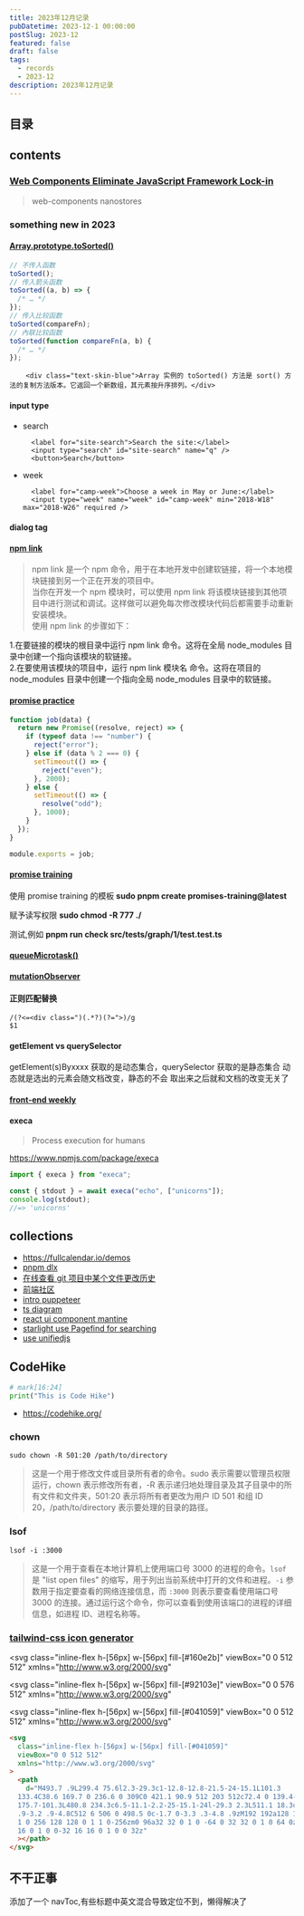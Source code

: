 ```yaml
---
title: 2023年12月记录
pubDatetime: 2023-12-1 00:00:00
postSlug: 2023-12
featured: false
draft: false
tags:
  - records
  - 2023-12
description: 2023年12月记录
---
```


## 目录

## contents

### [Web Components Eliminate JavaScript Framework Lock-in](https://jakelazaroff.com/words/web-components-eliminate-javascript-framework-lock-in/)

> web-components
> nanostores

### something new in 2023

#### [Array.prototype.toSorted()](https://developer.mozilla.org/zh-CN/docs/Web/JavaScript/Reference/Global_Objects/Array/toSorted)

```js
// 不传入函数
toSorted();
// 传入箭头函数
toSorted((a, b) => {
  /* … */
});
// 传入比较函数
toSorted(compareFn);
// 內联比较函数
toSorted(function compareFn(a, b) {
  /* … */
});
```

        <div class="text-skin-blue">Array 实例的 toSorted() 方法是 sort() 方法的复制方法版本。它返回一个新数组，其元素按升序排列。</div>

#### input type

- search

        <label for="site-search">Search the site:</label>
        <input type="search" id="site-search" name="q" />
        <button>Search</button>

- week

        <label for="camp-week">Choose a week in May or June:</label>
        <input type="week" name="week" id="camp-week" min="2018-W18" max="2018-W26" required />

#### dialog tag


<VueFeature client:only="vue" />

#### [npm link](https://docs.npmjs.com/cli/v8/commands/npm-link)

> npm link 是一个 npm 命令，用于在本地开发中创建软链接，将一个本地模块链接到另一个正在开发的项目中。<br/>
> 当你在开发一个 npm 模块时，可以使用 npm link 将该模块链接到其他项目中进行测试和调试。这样做可以避免每次修改模块代码后都需要手动重新安装模块。<br />
> 使用 npm link 的步骤如下：

<div class="text-skin-purple">
  1.在要链接的模块的根目录中运行 npm link 命令。这将在全局 node_modules
  目录中创建一个指向该模块的软链接。
  <br />
  2.在要使用该模块的项目中，运行 npm link 模块名 命令。这将在项目的 node_modules
  目录中创建一个指向全局 node_modules 目录中的软链接。
</div>

#### [promise practice](https://www.codingame.com/playgrounds/347/javascript-promises-mastering-the-asynchronous/more-pratice-with-promises)

```js
function job(data) {
  return new Promise((resolve, reject) => {
    if (typeof data !== "number") {
      reject("error");
    } else if (data % 2 === 0) {
      setTimeout(() => {
        reject("even");
      }, 2000);
    } else {
      setTimeout(() => {
        resolve("odd");
      }, 1000);
    }
  });
}

module.exports = job;
```

#### [promise training](https://github.com/henriqueinonhe/promises-training)

使用 promise training 的模板
**sudo pnpm create promises-training@latest**

赋予读写权限
**sudo chmod -R 777 ./**

测试,例如
**pnpm run check src/tests/graph/1/test.test.ts**

#### [queueMicrotask()](https://developer.mozilla.org/zh-CN/docs/Web/API/HTML_DOM_API/Microtask_guide)

#### [mutationObserver](https://developer.mozilla.org/zh-CN/docs/Web/API/MutationObserver)

#### 正则匹配替换

```regx
/(?<=<div class=")(.*?)(?=">)/g
$1

```

#### getElement vs querySelector

getElement(s)Byxxxx 获取的是动态集合，querySelector 获取的是静态集合
动态就是选出的元素会随文档改变，静态的不会 取出来之后就和文档的改变无关了

#### [front-end weekly](https://github.com/ascoders/weekly)

#### execa

> Process execution for humans

https://www.npmjs.com/package/execa

```js
import { execa } from "execa";

const { stdout } = await execa("echo", ["unicorns"]);
console.log(stdout);
//=> 'unicorns'
```

## collections

- https://fullcalendar.io/demos
- [pnpm dlx](https://pnpm.io/cli/dlx)
- [在线查看 git 项目中某个文件更改历史](https://githistory.xyz/)
- [前端社区](https://portal.gitnation.org/)
- [intro puppeteer](https://proxiesapi.com/articles/the-complete-puppeteer-cheatsheet)
- [ts diagram](https://tsdiagram.com/)
- [react ui component mantine](https://mantine.dev/)
- [starlight use Pagefind for searching](https://starlight.astro.build/guides/site-search/)
- [use unifiedjs](https://unifiedjs.com/learn/)

## CodeHike

```python hello.py
# mark[16:24]
print("This is Code Hike")
```

- https://codehike.org/

### chown

```shell
sudo chown -R 501:20 /path/to/directory
```

> 这是一个用于修改文件或目录所有者的命令。sudo 表示需要以管理员权限运行，chown 表示修改所有者，-R 表示递归地处理目录及其子目录中的所有文件和文件夹，501:20 表示将所有者更改为用户 ID 501 和组 ID 20，/path/to/directory 表示要处理的目录的路径。

### lsof

```shell
lsof -i :3000
```

> 这是一个用于查看在本地计算机上使用端口号 3000 的进程的命令。`lsof` 是 "list open files" 的缩写，用于列出当前系统中打开的文件和进程。`-i` 参数用于指定要查看的网络连接信息，而 `:3000` 则表示要查看使用端口号 3000 的连接。通过运行这个命令，你可以查看到使用该端口的进程的详细信息，如进程 ID、进程名称等。

### [tailwind-css icon generator](https://www.designtoolshub.com/tailwind-css/icon-generator)

<svg
  class="inline-flex h-[56px] w-[56px] fill-[#160e2b]"
  viewBox="0 0 512 512"
  xmlns="http://www.w3.org/2000/svg"
>
  <path d="M326.7 403.7c-22.1 8-45.9 12.3-70.7 12.3s-48.7-4.4-70.7-12.3c-.3-.1-.5-.2-.8-.3c-30-11-56.8-28.7-78.6-51.4C70 314.6 48 263.9 48 208C48 93.1 141.1 0 256 0S464 93.1 464 208c0 55.9-22 106.6-57.9 144c-1 1-2 2.1-3 3.1c-21.4 21.4-47.4 38.1-76.3 48.6zM256 91.9c-11.1 0-20.1 9-20.1 20.1v6c-5.6 1.2-10.9 2.9-15.9 5.1c-15 6.8-27.9 19.4-31.1 37.7c-1.8 10.2-.8 20 3.4 29c4.2 8.8 10.7 15 17.3 19.5c11.6 7.9 26.9 12.5 38.6 16l2.2 .7c13.9 4.2 23.4 7.4 29.3 11.7c2.5 1.8 3.4 3.2 3.7 4c.3 .8 .9 2.6 .2 6.7c-.6 3.5-2.5 6.4-8 8.8c-6.1 2.6-16 3.9-28.8 1.9c-6-1-16.7-4.6-26.2-7.9l0 0 0 0 0 0c-2.2-.7-4.3-1.5-6.4-2.1c-10.5-3.5-21.8 2.2-25.3 12.7s2.2 21.8 12.7 25.3c1.2 .4 2.7 .9 4.4 1.5c7.9 2.7 20.3 6.9 29.8 9.1V304c0 11.1 9 20.1 20.1 20.1s20.1-9 20.1-20.1v-5.5c5.3-1 10.5-2.5 15.4-4.6c15.7-6.7 28.4-19.7 31.6-38.7c1.8-10.4 1-20.3-3-29.4c-3.9-9-10.2-15.6-16.9-20.5c-12.2-8.8-28.3-13.7-40.4-17.4l-.8-.2c-14.2-4.3-23.8-7.3-29.9-11.4c-2.6-1.8-3.4-3-3.6-3.5c-.2-.3-.7-1.6-.1-5c.3-1.9 1.9-5.2 8.2-8.1c6.4-2.9 16.4-4.5 28.6-2.6c4.3 .7 17.9 3.3 21.7 4.3c10.7 2.8 21.6-3.5 24.5-14.2s-3.5-21.6-14.2-24.5c-4.4-1.2-14.4-3.2-21-4.4V112c0-11.1-9-20.1-20.1-20.1zM48 352H64c19.5 25.9 44 47.7 72.2 64H64v32H256 448V416H375.8c28.2-16.3 52.8-38.1 72.2-64h16c26.5 0 48 21.5 48 48v64c0 26.5-21.5 48-48 48H48c-26.5 0-48-21.5-48-48V400c0-26.5 21.5-48 48-48z"></path>
</svg>

<svg
  class="inline-flex h-[56px] w-[56px] fill-[#92103e]"
  viewBox="0 0 576 512"
  xmlns="http://www.w3.org/2000/svg"
>
  <path d="M384 128c70.7 0 128 57.3 128 128s-57.3 128-128 128H192c-70.7 0-128-57.3-128-128s57.3-128 128-128H384zM576 256c0-106-86-192-192-192H192C86 64 0 150 0 256S86 448 192 448H384c106 0 192-86 192-192zM192 352a96 96 0 1 0 0-192 96 96 0 1 0 0 192z"></path>
</svg>

<svg
  class="inline-flex h-[56px] w-[56px] fill-[#041059]"
  viewBox="0 0 512 512"
  xmlns="http://www.w3.org/2000/svg"
>
  <path d="M493.7 .9L299.4 75.6l2.3-29.3c1-12.8-12.8-21.5-24-15.1L101.3 133.4C38.6 169.7 0 236.6 0 309C0 421.1 90.9 512 203 512c72.4 0 139.4-38.6 175.7-101.3L480.8 234.3c6.5-11.1-2.2-25-15.1-24l-29.3 2.3L511.1 18.3c.6-1.5 .9-3.2 .9-4.8C512 6 506 0 498.5 0c-1.7 0-3.3 .3-4.8 .9zM192 192a128 128 0 1 1 0 256 128 128 0 1 1 0-256zm0 96a32 32 0 1 0 -64 0 32 32 0 1 0 64 0zm16 96a16 16 0 1 0 0-32 16 16 0 1 0 0 32z"></path>
</svg>

```html
<svg
  class="inline-flex h-[56px] w-[56px] fill-[#041059]"
  viewBox="0 0 512 512"
  xmlns="http://www.w3.org/2000/svg"
>
  <path
    d="M493.7 .9L299.4 75.6l2.3-29.3c1-12.8-12.8-21.5-24-15.1L101.3 
  133.4C38.6 169.7 0 236.6 0 309C0 421.1 90.9 512 203 512c72.4 0 139.4-38.6
  175.7-101.3L480.8 234.3c6.5-11.1-2.2-25-15.1-24l-29.3 2.3L511.1 18.3c.6-1.5 
  .9-3.2 .9-4.8C512 6 506 0 498.5 0c-1.7 0-3.3 .3-4.8 .9zM192 192a128 128 0 1 
  1 0 256 128 128 0 1 1 0-256zm0 96a32 32 0 1 0 -64 0 32 32 0 1 0 64 0zm16 96a16 
  16 0 1 0 0-32 16 16 0 1 0 0 32z"
  ></path>
</svg>
```

## 不干正事

添加了一个 navToc,有些标题中英文混合导致定位不到，懒得解决了
